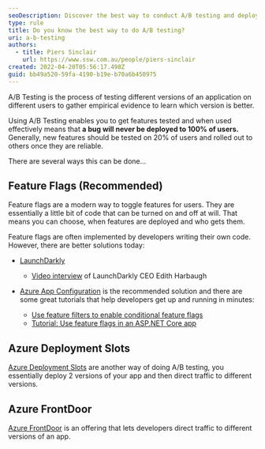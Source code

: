 ```yaml
---
seoDescription: Discover the best way to conduct A/B testing and deploy features reliably with feature flags, Azure Deployment Slots, or Azure FrontDoor
type: rule
title: Do you know the best way to do A/B testing?
uri: a-b-testing
authors:
  - title: Piers Sinclair
    url: https://www.ssw.com.au/people/piers-sinclair
created: 2022-04-20T05:56:17.498Z
guid: bb49a520-59fa-4190-b19e-b70a6b450975
---
```


A/B Testing is the process of testing different versions of an application on different users to gather empirical evidence to learn which version is better.

Using A/B Testing enables you to get features tested and when used effectively means that **a bug will never be deployed to 100% of users.** Generally, new features should be tested on 20% of users and rolled out to others once they are reliable.

<youtubeEmbed url="https://www.youtube.com/embed/v=zFMgpxG-chM" description="Video: What is A/B Testing? | Data Science in Minutes" />

There are several ways this can be done...
## Feature Flags (Recommended)

Feature flags are a modern way to toggle features for users. They are essentially a little bit of code that can be turned on and off at will. That means you can choose, when features are deployed and who gets them.

Feature flags are often implemented by developers writing their own code. However, there are better solutions today:

* [LaunchDarkly](https://launchdarkly.com/)

  * [Video interview](https://tv.ssw.com/ndc-sydney-2017-ask-me-anything-with-adam-cogan-and-edith-harbaugh-launchdarkly-tripit-devops/) of LaunchDarkly CEO Edith Harbaugh

* [Azure App Configuration](https://docs.microsoft.com/en-us/azure/azure-app-configuration/overview) is the recommended solution and there are some great tutorials that help developers get up and running in minutes:

  * [Use feature filters to enable conditional feature flags](https://docs.microsoft.com/en-us/azure/azure-app-configuration/howto-feature-filters-aspnet-core)
  * [Tutorial: Use feature flags in an ASP.NET Core app](https://docs.microsoft.com/en-us/azure/azure-app-configuration/use-feature-flags-dotnet-core)

## Azure Deployment Slots

[Azure Deployment Slots](https://docs.microsoft.com/en-us/azure/app-service/deploy-staging-slots) are another way of doing A/B testing, you essentially deploy 2 versions of your app and then direct traffic to different versions.

## Azure FrontDoor

[Azure FrontDoor](https://docs.microsoft.com/en-us/azure/frontdoor/front-door-overview) is an offering that lets developers direct traffic to different versions of an app.
